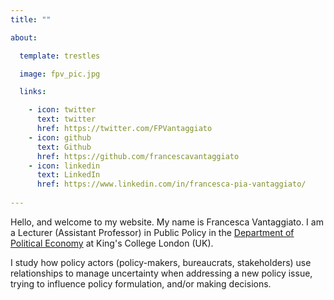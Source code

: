```yaml
---
title: ""

about:

  template: trestles

  image: fpv_pic.jpg

  links:

    - icon: twitter
      text: twitter
      href: https://twitter.com/FPVantaggiato
    - icon: github
      text: Github
      href: https://github.com/francescavantaggiato
    - icon: linkedin
      text: LinkedIn
      href: https://www.linkedin.com/in/francesca-pia-vantaggiato/
    
---
```



Hello, and welcome to my website. My name is Francesca Vantaggiato. I am a Lecturer (Assistant Professor) in Public Policy in the [Department of Political Economy](https://www.kcl.ac.uk/people/francesca-pia-vantaggiato) at King\'s College London (UK).

I study how policy actors (policy-makers, bureaucrats, stakeholders) use relationships to manage uncertainty when addressing a new policy issue, trying to influence policy formulation, and/or making decisions. 

